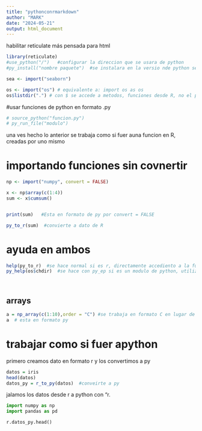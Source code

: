 ```yaml
---
title: "pythonconrmarkdown"
author: "MARK"
date: "2024-05-21"
output: html_document
---
```


habilitar reticulate
más pensada para html

```r
library(reticulate)
#use_python("/")   #configurar la direccion que se usara de python
#py_install("nombre paquete")  #se instalara en la versio nde python seleccionada anteriormente

sea <- import("seaborn") 

os <- import("os") # equivalente a: import os as os
os$listdir(".") # con $ se accede a metodos, funciones desde R, no el punto como en python


```

#usar funciones de python en formato .py

```r
# source_python("funcion.py")
# py_run_file("modulo")
```

una ves hecho lo anterior se trabaja como si fuer auna funcion en R, creadas por uno mismo

# importando funciones sin covnertir




```r
np <- import("numpy", convert = FALSE) 

x <- np$array(c(1:4))
sum <- x$cumsum()


print(sum)   #Esta en formato de py por convert = FALSE

py_to_r(sum)  #convierte a dato de R

```


# ayuda en ambos

```r
help(py_to_r)  #se hace normal si es r, directamente accediento a la funcion que queremos
py_help(os$chdir)  #se hace con py_ep si es un modulo de python, utilizando el modulo antes de la funcion o metodo pero sin el ()




```


## arrays

```r
a = np_array(c(1:10),order = "C") #se trabaja en formato C en lugar de fortran por defecto
a  # esta en formato py

```

# trabajar como si fuer apython

primero creamos dato en formato r y los convertimos a py

```r
datos = iris
head(datos)
datos_py = r_to_py(datos)  #conveirte a py
```
jalamos los datos desde r a python con "r.

```python
import numpy as np
import pandas as pd

r.datos_py.head()
``` 





